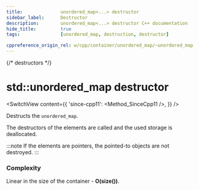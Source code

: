 ```yaml
---
title:				unordered_map<...> destructor
sidebar_label:		Destructor
description:		unordered_map<...> destructor C++ documentation
hide_title:			true
tags:				[unordered_map, destruction, destructor]

cppreference_origin_rel: w/cpp/container/unordered_map/~unordered_map
---
```



{/* destructors */}

# std::unordered_map destructor

<SwitchView content={{
	'since-cpp11': <Method_SinceCpp11 />,
}} />

Destructs the `unordered_map`.

The destructors of the elements are called and the used storage is deallocated. 

:::note
If the elements are pointers, the pointed-to objects are not destroyed.
:::

### Complexity

Linear in the size of the container - **O(size())**.
